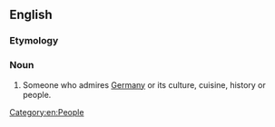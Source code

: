 {{also|germanophile}}

==English==

===Etymology===
{{af|en|German|-o-|-phile}}

===Noun===
{{wikipedia}}
{{en-noun}}

# Someone who admires [[Germany]] or its culture, cuisine, history or people.

[[Category:en:People]]
